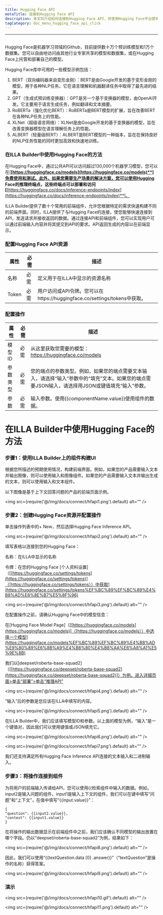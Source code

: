 ```yaml
---
title: Hugging Face API
metaTitle: 连接到Hugging Face API
description: 本文将介绍如何连接到Hugging Face API，并使用Hugging Face平台提供的免费模型搭建应用
tagCategory: doc_menu_hugging_face_api_click
---
```

---

## <Heading hidden>Hugging Face API</Heading>
Hugging Face是机器学习领域的Github，目前提供数十万个预训练模型和1万个数据集。您可以自由地访问由其他行业专家共享的模型和数据集，或在Hugging Face上托管和部署自己的模型。

Hugging Face库中可用的一些模型示例包括：

1. BERT（双向编码器来自变形金刚）：BERT是由Google开发的基于变形金刚的模型，用于各种NLP任务。它在语言理解和机器翻译任务中取得了最先进的结果。
2. GPT（生成式预训练变换器）：GPT是另一个基于变换器的模型，由OpenAI开发。它主要用于语言生成任务，例如翻译和文本摘要。
3. RoBERTa（强化优化BERT）：RoBERTa是BERT模型的扩展，旨在改善BERT在各种NLP任务上的性能。
4. XLNet（超级语言网络）：XLNet是由Google开发的基于变换器的模型，旨在改善变换器模型在语言理解任务上的性能。
5. ALBERT（轻量级BERT）：ALBERT是BERT模型的一种版本，旨在在保持良好的NLP任务性能的同时更加高效和快速地训练。

### 在ILLA Builder中使用Hugging Face的方法

在Hugging Face中，通过公共API可以访问超过130,000个机器学习模型，您可以在[**[https://huggingface.co/models](https://huggingface.co/models)**]免费使用和测试。此外，如果您需要生产场景的解决方案，您可以使用Hugging Face的推理终端点，这些终端点可以部署和访问[**[https://huggingface.co/docs/inference-endpoints/index](https://huggingface.co/docs/inference-endpoints/index)**]。

ILLA Builder提供了数十个常用的前端组件，允许您根据特定的需求快速构建不同的前端界面。同时，ILLA提供了与Hugging Face的连接，使您能够快速连接到API，发送请求并接收返回的数据。通过连接API和前端组件，您可以实现用户可以通过前端输入内容并将其提交到API的要求。API返回生成的内容以在前端显示。

### 配置Hugging Face API资源

| 属性 | 必需 | 描述 |
| --- | --- | --- |
| 名称 | 必需 | 定义用于在ILLA中显示的资源名称 |
| Token | 必需 | 用户访问或API令牌。您可以在https://huggingface.co/settings/tokens中获取。 |

### 配置操作

| 属性 | 必需 | 描述 |
| --- | --- | --- |
| 模型ID | 必需 | 从这里获取您需要的模型：https://huggingface.co/models|
| 参数类型 | 必需 | 您的端点的参数类型。例如，如果您的端点需要文本输入，请选择“输入”参数中的“填充”文本。如果您的端点需要JSON输入，请选择用JSON或键值填充“输入”参数。 |
| 参数 | 必需 | 输入参数。使用{{componentName.value}}使用组件的数据。 |

# 在ILLA Builder中使用Hugging Face的方法

### 步骤1：使用ILLA Builder上的组件构建UI

根据您所描述的预期使用情况，构建前端界面。例如，如果您的产品需要输入文本并输出图像，则可以使用输入和图像组件。如果您的产品需要输入文本并输出生成的文本，则可以使用输入和文本组件。

以下图像是基于上下文回答问题的产品的前端页面示例。

<img src={require('@/img/docs/connect/hfapi1.png').default} alt="" />


### 步骤2：创建Hugging Face资源并配置操作

单击操作列表中的+ New，然后选择Hugging Face Inference API。

<img src={require('@/img/docs/connect/hfapi2.png').default} alt="" />

填写表格以连接到您的Hugging Face：

名称：在ILLA中显示的名称

令牌：在您的Hugging Face [个人资料设置]（[[https://huggingface.co/settings/tokens](https://huggingface.co/settings/tokens)]（[https://huggingface.co/settings/tokens））中获取](https://huggingface.co/settings/tokens%EF%BC%89%EF%BC%89%E4%B8%AD%E8%8E%B7%E5%8F%96)

<img src={require('@/img/docs/connect/hfapi3.png').default} alt="" />

在配置操作之前，请确认Hugging Face中的模型信息：

在[Hugging Face Model Page]（[[https://huggingface.co/models](https://huggingface.co/models)]（[https://huggingface.co/models））中选择一个模型](https://huggingface.co/models%EF%BC%89%EF%BC%89%E4%B8%AD%E9%80%89%E6%8B%A9%E4%B8%80%E4%B8%AA%E6%A8%A1%E5%9E%8B)

我们以[deepset/roberta-base-squad2]（[[https://huggingface.co/deepset/roberta-base-squad2](https://huggingface.co/deepset/roberta-base-squad2)]）为例。进入详细页面>单击“部署”>单击“推理API”

<img src={require('@/img/docs/connect/hfapi4.png').default} alt="" />

“输入”后的参数是您应该在ILLA中填写的内容。

<img src={require('@/img/docs/connect/hfapi5.png').default} alt="" />

在ILLA Builder中，我们应该填写模型ID和参数。以上面的模型为例，“输入”是一个键值对，因此我们可以使用键值或JSON填充它。

<img src={require('@/img/docs/connect/hfapi6.png').default} alt="" />

<img src={require('@/img/docs/connect/hfapi7.png').default} alt="" />

我们还支持满足所有Hugging Face Inference API连接的文本输入和二进制输入。

### 步骤3：将操作连接到组件

为将用户的前端输入传递给API，您可以使用{{检索组件中输入的数据。例如，input2是输入问题的组件，input1是输入上下文的组件，我们可以在键中填写“问题”和“上下文”，在值中填写“{{input.value}}”：

```
{
"question": {{input2.value}},
"context": {{input1.value}}
}

```

在将操作的输出数据显示在前端组件中之前，我们应该确认不同模型的输出放置在哪个字段。仍以“deepset/roberta-base-squad2”为例，结果如下：

<img src={require('@/img/docs/connect/hfapi8.png').default} alt="" />

因此，我们可以使用“{{textQuestion.data [0] .answer}}”（“textQuestion”是操作的名称）获得答案。

<img src={require('@/img/docs/connect/hfapi9.png').default} alt="" />

### 演示

<img src={require('@/img/docs/connect/hfapi10.gif').default} alt="" />

<img src={require('@/img/docs/connect/hfapi11.png').default} alt="" />
